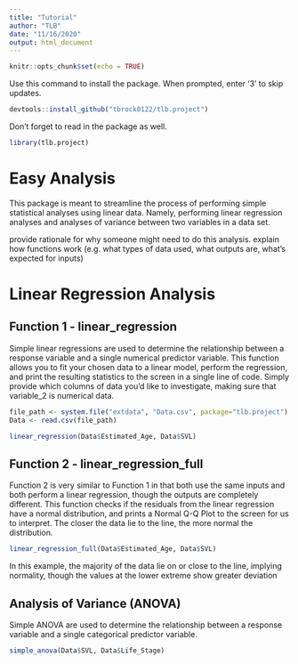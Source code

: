 ```yaml
---
title: "Tutorial"
author: "TLB"
date: "11/16/2020"
output: html_document
---
```


```r
knitr::opts_chunk$set(echo = TRUE)
```

Use this command to install the package. When prompted, enter '3' to skip updates.

``` r
devtools::install_github("tbrock0122/tlb.project")
```

Don't forget to read in the package as well.

```r
library(tlb.project)
```

# Easy Analysis

This package is meant to streamline the process of performing simple statistical analyses using linear data. Namely, performing linear regression analyses and analyses of variance between two variables in a data set. 

provide rationale for why someone might need to do this analysis. explain how functions work (e.g. what types of data used, what outputs are, what's expected for inputs)

# Linear Regression Analysis

## Function 1 - linear_regression
Simple linear regressions are used to determine the relationship between a response variable and a single numerical predictor variable. This function allows you to fit your chosen data to a linear model, perform the regression, and print the resulting statistics to the screen in a single line of code. Simply provide which columns of data you'd like to investigate, making sure that variable_2 is numerical data.

```r
file_path <- system.file("extdata", "Data.csv", package="tlb.project")
Data <- read.csv(file_path)

linear_regression(Data$Estimated_Age, Data$SVL)
```
## Function 2 - linear_regression_full
Function 2 is very similar to Function 1 in that both use the same inputs and both perform a linear regression, though the outputs are completely different. This function checks if the residuals from the linear regression have a normal distribution, and prints a Normal Q-Q Plot to the screen for us to interpret. The closer the data lie to the line, the more normal the distribution.


```r
linear_regression_full(Data$Estimated_Age, Data$SVL)

```
In this example, the majority of the data lie on or close to the line, implying normality, though the values at the lower extreme show greater deviation 


## Analysis of Variance (ANOVA)

Simple ANOVA are used to determine the relationship between a response variable and a single categorical predictor variable.

```r
simple_anova(Data$SVL, Data$Life_Stage)

```